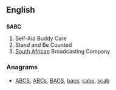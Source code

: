 ==English==

==={{abbreviation-old}}===
'''SABC'''

# Self-Aid Buddy Care
# Stand and Be Counted
# [[South Africa]]n Broadcasting Company

===Anagrams===
* [[ABCS#English|ABCS]], [[ABCs#English|ABCs]], [[BACS#English|BACS]], [[bacs#English|bacs]], [[cabs#English|cabs]], [[scab#English|scab]]